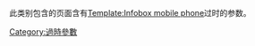 {{Wikipedia category
|hidden=yes
|tracking=yes
}}
{{empty category}}
{{polluted category}}
此类别包含的页面含有[[Template:Infobox_mobile_phone|Template:Infobox mobile phone]]过时的参数{{para|slogan}}。

[[Category:過時參數|Category:過時參數]]